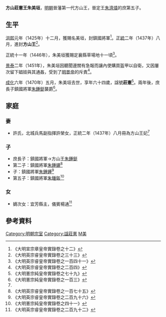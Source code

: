 '''方山莊憲王朱美垣'''{{BD|1407年||1470年||catIdx=Z朱}}，[[明朝|明朝]]晉藩第一代方山王，晉定王[[朱濟熺|朱濟熺]]的庶第五子。

==生平==
[[洪熙|洪熙]]元年（1425年）十二月，獲賜名美垣，封鎮國將軍<ref>《大明宣宗章皇帝實錄卷之十二》</ref>。[[正统_(年号)|正統]]二年（1437年）八月，進封'''方山王'''<ref name=a>《大明英宗睿皇帝實錄卷之三十三》</ref>。

正統十一年（1446年），朱美垣獲賜定襄縣草場地十一頃<ref>《大明英宗睿皇帝實錄卷之一百四十一》</ref>。

[[景泰_(年号)|景泰]]二年（1451年），朱美垣因聽聞邊關有急報而讓內使購買盔甲以自衛，又因屢次留下娼妓與其通姦，受到了[[明景帝|明景帝]]的斥責<ref>《大明英宗睿皇帝實錄卷之二百四》</ref>。

[[成化|成化]]六年（1470年）五月，朱美垣去世，享年六十四歲，諡號'''莊憲'''<ref>《大明憲宗純皇帝實錄卷之七十九》</ref>。兩年後，庶長子鎮國將軍[[朱鍾鋌|朱鍾鋌]]襲爵<ref>《大明憲宗純皇帝實錄卷之一百三》</ref>。

==家庭==
===妻===
*許氏，北城兵馬副指揮許榮女，正統二年（1437年）八月冊為方山王妃<ref name=a/>

===子===
*庶長子：鎮國將軍→方山王[[朱鍾鋌|朱鍾鋌]]
*第二子：鎮國將軍[[朱鍾鏕|朱鍾鏕]]<ref>《大明英宗睿皇帝實錄卷之一百七十五》</ref>
*子：鎮國將軍[[朱鍾鑸|朱鍾鑸]]<ref>《大明英宗睿皇帝實錄卷之二百九十六》</ref>
*第五子：鎮國將軍[[朱鍾鈑|朱鍾鈑]]<ref>《大明憲宗純皇帝實錄卷之四十一》</ref>

===女===
*嫡次女：宜芳縣主，儀賓楊通<ref>《大明英宗睿皇帝實錄卷之二百九十二》</ref>

==參考資料==
{{reflist|2}}

{{s-start}}
{{s-none|無|[[明朝|明政府]]封之}}
{{s-ttl|title=[[明朝藩王列表_(晉王系)#方山國|明方山國國王]]|years=1437年－1470年}}
{{s-aft|after=子[[朱鍾鋌|朱鍾鋌]]}}
{{end}}

[[Category:明朝宗室|Category:明朝宗室]]
[[Category:諡莊憲|Category:諡莊憲]]
[[Category:朱姓|M美]]